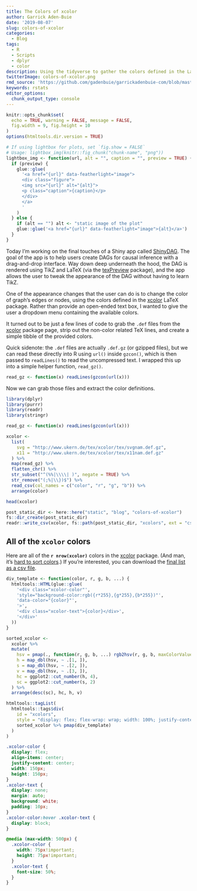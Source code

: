 ```yaml
---
title: The Colors of xcolor
author: Garrick Aden-Buie
date: '2019-08-07'
slug: colors-of-xcolor
categories:
  - Blog
tags:
  - R
  - Scripts
  - dplyr
  - color
description: Using the tidyverse to gather the colors defined in the LaTeX package xcolor
twitterImage: colors-of-xcolor.png
rmd_source: 'https://github.com/gadenbuie/garrickadenbuie-com/blob/master/content/blog/2019/2019-08-07-the-colors-of-xcolor.Rmd'
keywords: rstats
editor_options:
  chunk_output_type: console
---
```


<!-- Links -->

```r
knitr::opts_chunk$set(
  echo = TRUE, warning = FALSE, message = FALSE,
  fig.width = 9, fig.height = 10
)
options(htmltools.dir.version = TRUE)

# If using lightbox for plots, set `fig.show = FALSE`
# Usage: lightbox_img(knitr::fig_chunk("chunk-name", "png"))
lightbox_img <- function(url, alt = "", caption = "", preview = TRUE) {
  if (preview) {
    glue::glue(
      '<a href="{url}" data-featherlight="image">
      <div class="figure">
      <img src="{url}" alt="{alt}">
      <p class="caption">{caption}</p>
      </div>
      </a>
      '
    )
  } else {
    if (alt == "") alt <- "static image of the plot"
    glue::glue('<a href="{url}" data-featherlight="image">{alt}</a>')
  }
}
```

[shinydag]: https://gerkelab.com/project/shinydag
[texpreview]: https://github.com/metrumresearchgroup/texPreview
[tikz]: https://en.wikibooks.org/wiki/LaTeX/PGF/TikZ
[xcolor]: http://www.ukern.de/tex/xcolor.html

Today I'm working on the final touches of a Shiny app called [ShinyDAG].
The goal of the app is to help users create DAGs for causal inference
with a drag-and-drop interface.
Way down deep underneath the hood,
the DAG is rendered using TikZ and LaTeX
(via the [[texPreview]]{.pkg} package),
and the app allows the user to tweak the appearance of the DAG 
without having to learn TikZ.

One of the appearance changes that the user can do is to 
change the color of graph's edges or nodes,
using the colors defined in the [xcolor] LaTeX package.
Rather than provide an open-ended text box,
I wanted to give the user a dropdown menu containing the available colors.

It turned out to be just a few lines of code to grab the `.def` files from the [xcolor] package page, 
strip out the non-color related TeX lines,
and create a simple tibble of the provided colors.

Quick sidenote: the `.def` files are actually `.def.gz` (or gzipped files),
but we can read these directly into R using `url()` inside `gzcon()`,
which is then passed to `readLines()` to read the uncompressed text.
I wrapped this up into a simple helper function, `read_gz()`.

```r
read_gz <- function(x) readLines(gzcon(url(x)))
```

Now we can grab those files and extract the color definitions.

```r
library(dplyr)
library(purrr)
library(readr)
library(stringr)

read_gz <- function(x) readLines(gzcon(url(x)))

xcolor <- 
  list(
    svg = "http://www.ukern.de/tex/xcolor/tex/svgnam.def.gz",
    x11 = "http://www.ukern.de/tex/xcolor/tex/x11nam.def.gz"
  ) %>% 
  map(read_gz) %>% 
  flatten_chr() %>% 
  str_subset("^(%%|\\\\| )", negate = TRUE) %>% 
  str_remove("(;%|\\})$") %>% 
  read_csv(col_names = c("color", "r", "g", "b")) %>% 
  arrange(color)

head(xcolor)
```

```r
post_static_dir <- here::here("static", "blog", "colors-of-xcolor")
fs::dir_create(post_static_dir)
readr::write_csv(xcolor, fs::path(post_static_dir, "xcolors", ext = "csv"))
```

## All of the `xcolor` colors

Here are all of the 
**`r nrow(xcolor)`**
colors in the [xcolor] package.
(And man, it's [hard to sort colors](https://www.alanzucconi.com/2015/09/30/colour-sorting/).)
If you're interested, you can download the 
[final list as a csv file](xcolors.csv).

```r
div_template <- function(color, r, g, b, ...) {
  htmltools::HTML(glue::glue(
    '<div class="xcolor-color"',
    'style="background-color:rgb({r*255},{g*255},{b*255})"', 
    'data-color="{color}"',
    '>', 
    '<div class="xcolor-text">{color}</div>', 
    '</div>'
  ))
}

sorted_xcolor <- 
  xcolor %>%
  mutate(
    hsv = pmap(., function(r, g, b, ...) rgb2hsv(r, g, b, maxColorValue = 1)), 
    h = map_dbl(hsv, ~ .[1, ]), 
    s = map_dbl(hsv, ~ .[2, ]),
    v = map_dbl(hsv, ~ .[3, ]),
    hc = ggplot2::cut_number(h, 4),
    sc = ggplot2::cut_number(s, 2)
  ) %>%
  arrange(desc(sc), hc, h, v)

htmltools::tagList(
  htmltools::tags$div(
    id = "xcolors",
    style = "display: flex; flex-wrap: wrap; width: 100%; justify-content: center;",
    sorted_xcolor %>% pmap(div_template)
  )
)
```

```css
.xcolor-color {
  display: flex;
  align-items: center;
  justify-content: center;
  width: 150px;
  height: 150px;
}
.xcolor-text {
  display: none;
  margin: auto;
  background: white;
  padding: 10px;
}
.xcolor-color:hover .xcolor-text {
  display: block;
}

@media (max-width: 500px) {
  .xcolor-color {
    width: 75px!important;
    height: 75px!important;
  }
  .xcolor-text {
    font-size: 50%;
  }
}
```
